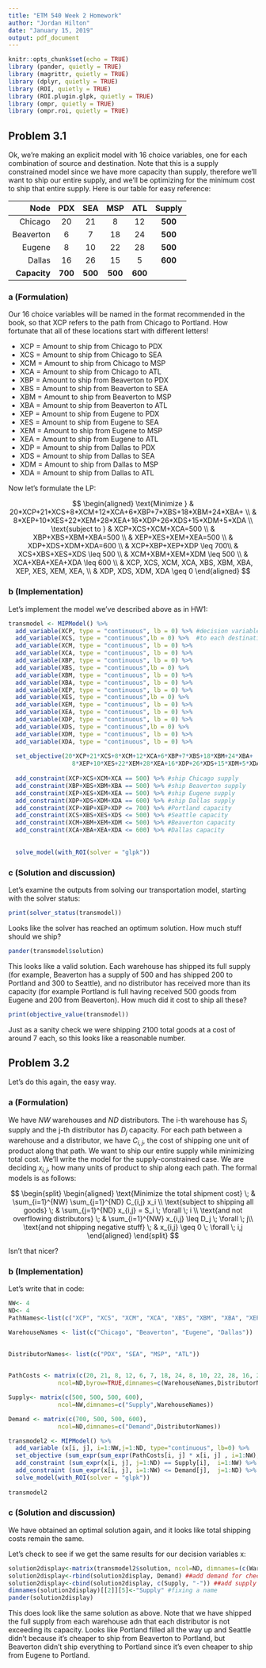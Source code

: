 ```yaml
---
title: "ETM 540 Week 2 Homework"
author: "Jordan Hilton"
date: "January 15, 2019"
output: pdf_document
---
```


```r
knitr::opts_chunk$set(echo = TRUE)
library (pander, quietly = TRUE) 
library (magrittr, quietly = TRUE) 
library (dplyr, quietly = TRUE) 
library (ROI, quietly = TRUE) 
library (ROI.plugin.glpk, quietly = TRUE) 
library (ompr, quietly = TRUE)
library (ompr.roi, quietly = TRUE)
```

## Problem 3.1

Ok, we're making an explicit model with 16 choice variables, one for each combination of source and destination. Note that this is a supply constrained model since we have more capacity than supply, therefore we'll want to ship our entire supply, and we'll be optimizing for the minimum cost to ship that entire supply. Here is our table for easy reference:

| Node        | PDX   |   SEA |  MSP  | ATL   | **Supply** | 
|------------:|:-----:|:-----:|:-----:|:-----:|:----------:|
|  Chicago    |  20   |  21   |   8   |  12   |   **500**  |
|  Beaverton  |   6   |   7   |   18  | 24    |   **500**  |
|  Eugene     |   8   |   10  |  22   | 28    |   **500**  |
|  Dallas     |   16  |   26  |  15   |  5    |   **600**  |
|**Capacity** |**700**|**500**|**500**|**600**|            |

### a (Formulation)

Our 16 choice variables will be named in the format recommended in the book, so that XCP refers to the path from Chicago to Portland. How fortunate that all of these locations start with different letters!

* XCP = Amount to ship from Chicago to PDX
* XCS = Amount to ship from Chicago to SEA
* XCM = Amount to ship from Chicago to MSP
* XCA = Amount to ship from Chicago to ATL
* XBP = Amount to ship from Beaverton to PDX
* XBS = Amount to ship from Beaverton to SEA
* XBM = Amount to ship from Beaverton to MSP
* XBA = Amount to ship from Beaverton to ATL
* XEP = Amount to ship from Eugene to PDX
* XES = Amount to ship from Eugene to SEA
* XEM = Amount to ship from Eugene to MSP
* XEA = Amount to ship from Eugene to ATL
* XDP = Amount to ship from Dallas to PDX
* XDS = Amount to ship from Dallas to SEA
* XDM = Amount to ship from Dallas to MSP
* XDA = Amount to ship from Dallas to ATL



Now let's formulate the LP:

$$
\begin{aligned}
\text{Minimize  } & 20*XCP+21*XCS+8*XCM+12*XCA+6*XBP+7*XBS+18*XBM+24*XBA+ \\
                        & 8*XEP+10*XES+22*XEM+28*XEA+16*XDP+26*XDS+15*XDM+5*XDA \\ 
                        \text{subject to } &  XCP+XCS+XCM+XCA=500 \\
                        &  XBP+XBS+XBM+XBA=500 \\
                        &  XEP+XES+XEM+XEA=500 \\
                         &  XDP+XDS+XDM+XDA=600 \\
                        &  XCP+XBP+XEP+XDP \leq 700\\
                         &  XCS+XBS+XES+XDS \leq 500 \\
                          &  XCM+XBM+XEM+XDM \leq 500 \\
                           &  XCA+XBA+XEA+XDA \leq 600 \\
                       & XCP, XCS, XCM, XCA, XBS, XBM, XBA, XEP, XES, XEM, XEA, \\
                       & XDP, XDS, XDM, XDA \geq 0 
\end{aligned}
$$

 
 
### b (Implementation)

Let's implement the model we've described above as in HW1:

```r
transmodel <- MIPModel() %>%
  add_variable(XCP, type = "continuous", lb = 0) %>% #decision variables are amount to ship from each source 
  add_variable(XCS, type = "continuous",lb = 0) %>%  #to each destination
  add_variable(XCM, type = "continuous", lb = 0) %>%
  add_variable(XCA, type = "continuous", lb = 0) %>%
  add_variable(XBP, type = "continuous", lb = 0) %>%
  add_variable(XBS, type = "continuous",lb = 0) %>%
  add_variable(XBM, type = "continuous", lb = 0) %>%
  add_variable(XBA, type = "continuous", lb = 0) %>%
  add_variable(XEP, type = "continuous", lb = 0) %>%
  add_variable(XES, type = "continuous",lb = 0) %>%
  add_variable(XEM, type = "continuous", lb = 0) %>%
  add_variable(XEA, type = "continuous", lb = 0) %>%
  add_variable(XDP, type = "continuous", lb = 0) %>%
  add_variable(XDS, type = "continuous",lb = 0) %>%
  add_variable(XDM, type = "continuous", lb = 0) %>%
  add_variable(XDA, type = "continuous", lb = 0) %>%
  
  set_objective(20*XCP+21*XCS+8*XCM+12*XCA+6*XBP+7*XBS+18*XBM+24*XBA+
                  8*XEP+10*XES+22*XEM+28*XEA+16*XDP+26*XDS+15*XDM+5*XDA, "min") %>% #minimize cost
  
  add_constraint(XCP+XCS+XCM+XCA == 500) %>% #ship Chicago supply
  add_constraint(XBP+XBS+XBM+XBA == 500) %>% #ship Beaverton supply
  add_constraint(XEP+XES+XEM+XEA == 500) %>% #ship Eugene supply
  add_constraint(XDP+XDS+XDM+XDA == 600) %>% #ship Dallas supply
  add_constraint(XCP+XBP+XEP+XDP <= 700) %>% #Portland capacity
  add_constraint(XCS+XBS+XES+XDS <= 500) %>% #Seattle capacity
  add_constraint(XCM+XBM+XEM+XDM <= 500) %>% #Beaverton capacity
  add_constraint(XCA+XBA+XEA+XDA <= 600) %>% #Dallas capacity
 
  
  solve_model(with_ROI(solver = "glpk"))

```

### c (Solution and discussion)

Let's examine the outputs from solving our transportation model, starting with the solver status:

```r
print(solver_status(transmodel))
```

Looks like the solver has reached an optimum solution. How much stuff should we ship?

```r
pander(transmodel$solution)
```

This looks like a valid solution. Each warehouse has shipped its full supply (for example, Beaverton has a supply of 500 and has shipped 200 to Portland and 300 to Seattle), and no distributor has received more than its capacity (for example Portland is full having received 500 goods from Eugene and 200 from Beaverton). How much did it cost to ship all these?

```r
print(objective_value(transmodel))
```

Just as a sanity check we were shipping 2100 total goods at a cost of around 7 each, so this looks like a reasonable number.

## Problem 3.2

Let's do this again, the easy way.

### a (Formulation)

We have $NW$ warehouses and $ND$ distributors. The i-th warehouse has $S_i$ supply and the j-th distributor has $D_j$ capacity. For each path between a warehouse and a distributor, we have $C_{i, j}$, the cost of shipping one unit of product along that path. We want to ship our entire supply while minimizing total cost. We'll write the model for the supply-constrained case. We are deciding $x_{i,j}$, how many units of product to ship along each path. The formal models is as follows:

$$
\begin{split}
\begin{aligned}
\text{Minimize the total shipment cost} \; &  \sum_{i=1}^{NW} \sum_{j=1}^{ND} C_{i,j} x_i \\
\text{subject to shipping all goods} \; & \sum_{j=1}^{ND} x_{i,j} = S_i \; \forall \; i \\
 \text{and not overflowing distributors} \;  & \sum_{i=1}^{NW} x_{i,j} \leq D_j  \; \forall \; j\\
  \text{and not shipping negative stuff} \; & x_{i,j} \geq 0 \; \forall \; i,j
\end{aligned}
\end{split}
$$


Isn't that nicer?

### b (Implementation)

Let's write that in code:

```r

NW<- 4
ND<- 4
PathNames<-list(c("XCP", "XCS", "XCM", "XCA", "XBS", "XBM", "XBA", "XEP", "XES", "XEM", "XEA", "XDP", "XDS", "XDM", "XDA"))

WarehouseNames <- list(c("Chicago", "Beaverton", "Eugene", "Dallas"))
                 

DistributorNames<- list(c("PDX", "SEA", "MSP", "ATL"))
                

PathCosts <- matrix(c(20, 21, 8, 12, 6, 7, 18, 24, 8, 10, 22, 28, 16, 26, 15, 5), 
              ncol=ND,byrow=TRUE,dimnames=c(WarehouseNames,DistributorNames))

Supply<- matrix(c(500, 500, 500, 600), 
              ncol=NW,dimnames=c("Supply",WarehouseNames))

Demand <- matrix(c(700, 500, 500, 600), 
              ncol=ND,dimnames=c("Demand",DistributorNames))

transmodel2 <- MIPModel() %>%
  add_variable (x[i, j], i=1:NW,j=1:ND, type="continuous", lb=0) %>%
  set_objective (sum_expr(sum_expr(PathCosts[i, j] * x[i, j] , i=1:NW), j=1:ND ), "min") %>% #minimize costs, * here is scalar mult.
  add_constraint (sum_expr(x[i, j], j=1:ND) == Supply[i],  i=1:NW) %>%  # NW constraints on supply
  add_constraint (sum_expr(x[i, j], i=1:NW) <= Demand[j],  j=1:ND) %>%  # ND constraints on demand
  solve_model(with_ROI(solver = "glpk"))
  
transmodel2
```

### c (Solution and discussion)
We have obtained an optimal solution again, and it looks like total shipping costs remain the same.

Let's check to see if we get the same results for our decision variables x:

```r
solution2display<-matrix(transmodel2$solution, ncol=ND, dimnames=(c(WarehouseNames,DistributorNames)))## nice table
solution2display<-rbind(solution2display, Demand) ##add demand for checking
solution2display<-cbind(solution2display, c(Supply, "-")) ##add supply for checking
dimnames(solution2display)[[2]][5]<-"Supply" #fixing a name
pander(solution2display)

```
This does look like the same solution as above. Note that we have shipped the full supply from each warehouse adn that each distributor is not exceeding its capacity. Looks like Portland filled all the way up and Seattle didn't because it's cheaper to ship from Beaverton to Portland, but Beaverton didn't ship everything to Portland since it's even cheaper to ship from Eugene to Portland.
